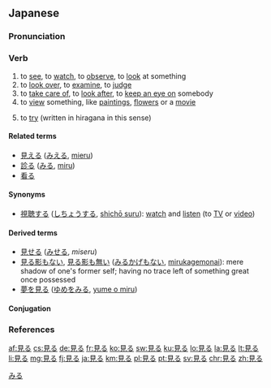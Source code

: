 ==Japanese==
{{ja-kanjitab|み|o1=る|yomi=kun}}

===Pronunciation===
{{ja-pron|みる|acc=a|yomi=kun|acc_ref=NHK}}

===Verb===
{{ja-verb|type=2|みる|tr=trans}}

# to [[see]], to [[watch]], to [[observe]], to [[look]] at something
# to [[look over]], to [[examine]], to [[judge]]
# to [[take care of]], to [[look after]], to [[keep an eye on]] somebody
# to [[view]] something, like [[painting]]s, [[flower]]s or a [[movie]]
# {{context|usually after the [[w:Japanese verb conjugation#te form|''te'' form]] of a verb|lang=ja}} to [[try]] (written in hiragana in this sense)
#: {{ja-usex|納豆を食べて'''みません'''か。|^なっとう を たべて'''みません''' か。|Why not '''try''' [to eat] natto?}}

====Related terms====
* [[見える]] ([[みえる]], [[mieru]])
* [[診る]] ([[みる]], [[miru]])
* [[看る]]

====Synonyms====
* [[視聴する]] ([[しちょうする]], [[shichō suru]]): [[watch]] and [[listen]] (to [[TV]] or [[video]])

====Derived terms====
* [[見せる]] ([[みせる]], ''miseru'')
* [[見る影もない]], [[見る影も無い]] ([[みるかげもない]], [[mirukagemonai]]): mere shadow of one's former self; having no trace left of something great once possessed
* [[夢を見る]] ([[ゆめをみる]], [[yume o miru]])

====Conjugation====
{{ja-ichi|み}}

===References===
<references />

[[Category:1000 Japanese basic words|みる]]

[[af:見る]]
[[cs:見る]]
[[de:見る]]
[[fr:見る]]
[[ko:見る]]
[[sw:見る]]
[[ku:見る]]
[[lo:見る]]
[[la:見る]]
[[lt:見る]]
[[li:見る]]
[[mg:見る]]
[[fj:見る]]
[[ja:見る]]
[[km:見る]]
[[pl:見る]]
[[pt:見る]]
[[sv:見る]]
[[chr:見る]]
[[zh:見る]]